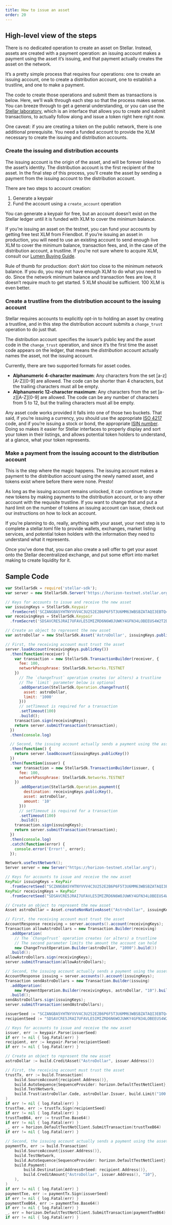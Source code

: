 ```yaml
---
title: How to issue an asset
order: 20
---
```


## High-level view of the steps
There is no dedicated operation to create an asset on Stellar.  Instead, assets are created with a payment operation: an issuing account makes a payment using the asset it’s issuing, and that payment actually creates the asset on the network.

It’s a pretty simple process that requires four operations: one to create an issuing account, one to create a distribution account, one to establish a trustline, and one to make a payment. 

The code to create those operations and submit them as transactions is below.  Here, we’ll walk through each step so that the process makes sense.  You can breeze through to get a general understanding, or you can use the [Stellar laboratory](https://www.stellar.org/laboratory/), which is an interface that allows you to create and submit transactions, to actually follow along and issue a token right here right now.

One caveat: if you are creating a token on the public network, there is one additional prerequisite.  You need a funded account to provide the XLM necessary to create the issuing and distribution accounts.

### Create the issuing and distribution accounts
The issuing account is the origin of the asset, and will be forever linked to the asset’s identity. The distribution account is the first recipient of the asset.  In the final step of this process, you’ll create the asset by sending a payment from the issuing account to the distribution account.

There are two steps to account creation:
1. Generate a keypair
1. Fund the account using a `create_account` operation

You can generate a keypair for free, but an account doesn’t exist on the Stellar ledger until it is funded with XLM to cover the minimum balance. 

If you’re issuing an asset on the testnet, you can fund your accounts by getting free test XLM from Friendbot.  If you’re issuing an asset in production, you will need to use an existing account to send enough live XLM to cover the minimum balance, transaction fees, and, in the case of the distribution account, a trustline.  If you’re not sure where to acquire XLM, consult our [Lumen Buying Guide](https://www.stellar.org/lumens/exchanges#cryptocurrency-exchanges).

Rule of thumb for production: don’t skirt too close to the minimum network balance.  If you do, you may not have enough XLM to do what you need to do.  Since the network minimum balance and transaction fees are low, it doesn’t require much to get started.  5 XLM should be sufficient. 100 XLM is even better.   

### Create a trustline from the distribution account to the issuing account
Stellar requires accounts to explicitly opt-in to holding an asset by creating a trustline, and in this step the distribution account submits a `change_trust` operation to do just that. 

The distribution account specifies the issuer’s public key and the asset code in the `change_trust` operation, and since it’s the first time the asset code appears on the ledger, that means the _distribution_ account actually names the asset, not the issuing account. 

Currently, there are two supported formats for asset codes.

* **Alphanumeric 4-character maximum**: Any characters from the set [a-z][A-Z][0-9] are allowed. The code can be shorter than 4 characters, but the trailing characters must all be empty.
* **Alphanumeric 12-character maximum**: Any characters from the set [a-z][A-Z][0-9] are allowed. The code can be any number of characters from 5 to 12, but the trailing characters must all be empty.

Any asset code works provided it falls into one of those two buckets. That said, if you’re issuing a currency, you should use the appropriate [ISO 4217](https://en.wikipedia.org/wiki/ISO_4217) code, and if you’re issuing a stock or bond, the appropriate [ISIN number](https://en.wikipedia.org/wiki/International_Securities_Identification_Number).  Doing so makes it easier for Stellar interfaces to properly display and sort your token in their listings, and allows potential token holders to understand, at a glance, what your token represents.
  
### Make a payment from the issuing account to the distribution account
This is the step where the magic happens.  The issuing account makes a payment to the distribution account using the newly named asset, and tokens exist where before there were none.  Presto!  

As long as the issuing account remains unlocked, it can continue to create new tokens by making payments to the distribution account, or to any other account with the requisite trustline.  If you want to change that and put a hard limit on the number of tokens an issuing account can issue, check out our instructions on how to lock an account.

If you’re planning to do, really, anything with your asset, your next step is to complete a stellar.toml file to provide wallets, exchanges, market listing services, and potential token holders with the information they need to understand what it represents. 

Once you’ve done that, you can also create a sell offer to get your asset onto the Stellar decentralized exchange, and put some effort into market making to create liquidity for it.     

## Sample Code
<code-example name="Issuing an Asset">

```js
var StellarSdk = require('stellar-sdk');
var server = new StellarSdk.Server('https://horizon-testnet.stellar.org');

// Keys for accounts to issue and receive the new asset
var issuingKeys = StellarSdk.Keypair
  .fromSecret('SCZANGBA5YHTNYVVV4C3U252E2B6P6F5T3U6MM63WBSBZATAQI3EBTQ4');
var receivingKeys = StellarSdk.Keypair
  .fromSecret('SDSAVCRE5JRAI7UFAVLE5IMIZRD6N6WOJUWKY4GFN34LOBEEUS4W2T2D');

// Create an object to represent the new asset
var astroDollar = new StellarSdk.Asset('AstroDollar', issuingKeys.publicKey());

// First, the receiving account must trust the asset
server.loadAccount(receivingKeys.publicKey())
  .then(function(receiver) {
    var transaction = new StellarSdk.TransactionBuilder(receiver, {
      fee: 100,
      networkPassphrase: StellarSdk.Networks.TESTNET
    })
      // The `changeTrust` operation creates (or alters) a trustline
      // The `limit` parameter below is optional
      .addOperation(StellarSdk.Operation.changeTrust({
        asset: astroDollar,
        limit: '1000'
      }))
      // setTimeout is required for a transaction
      .setTimeout(100)
      .build();
    transaction.sign(receivingKeys);
    return server.submitTransaction(transaction);
  })
  .then(console.log)

  // Second, the issuing account actually sends a payment using the asset
  .then(function() {
    return server.loadAccount(issuingKeys.publicKey())
  })
  .then(function(issuer) {
    var transaction = new StellarSdk.TransactionBuilder(issuer, {
      fee: 100,
      networkPassphrase: StellarSdk.Networks.TESTNET
    })
      .addOperation(StellarSdk.Operation.payment({
        destination: receivingKeys.publicKey(),
        asset: astroDollar,
        amount: '10'
      }))
      // setTimeout is required for a transaction
      .setTimeout(100)
      .build();
    transaction.sign(issuingKeys);
    return server.submitTransaction(transaction);
  })
  .then(console.log)
  .catch(function(error) {
    console.error('Error!', error);
  });
```

```java
Network.useTestNetwork();
Server server = new Server("https://horizon-testnet.stellar.org");

// Keys for accounts to issue and receive the new asset
KeyPair issuingKeys = KeyPair
  .fromSecretSeed("SCZANGBA5YHTNYVVV4C3U252E2B6P6F5T3U6MM63WBSBZATAQI3EBTQ4");
KeyPair receivingKeys = KeyPair
  .fromSecretSeed("SDSAVCRE5JRAI7UFAVLE5IMIZRD6N6WOJUWKY4GFN34LOBEEUS4W2T2D");

// Create an object to represent the new asset
Asset astroDollar = Asset.createNonNativeAsset("AstroDollar", issuingKeys);

// First, the receiving account must trust the asset
AccountResponse receiving = server.accounts().account(receivingKeys);
Transaction allowAstroDollars = new Transaction.Builder(receiving)
  .addOperation(
    // The `ChangeTrust` operation creates (or alters) a trustline
    // The second parameter limits the amount the account can hold
    new ChangeTrustOperation.Builder(astroDollar, "1000").build())
  .build();
allowAstroDollars.sign(receivingKeys);
server.submitTransaction(allowAstroDollars);

// Second, the issuing account actually sends a payment using the asset
AccountResponse issuing = server.accounts().account(issuingKeys);
Transaction sendAstroDollars = new Transaction.Builder(issuing)
  .addOperation(
    new PaymentOperation.Builder(receivingKeys, astroDollar, "10").build())
  .build();
sendAstroDollars.sign(issuingKeys);
server.submitTransaction(sendAstroDollars);
```

```go
issuerSeed := "SCZANGBA5YHTNYVVV4C3U252E2B6P6F5T3U6MM63WBSBZATAQI3EBTQ4"
recipientSeed := "SDSAVCRE5JRAI7UFAVLE5IMIZRD6N6WOJUWKY4GFN34LOBEEUS4W2T2D"

// Keys for accounts to issue and receive the new asset
issuer, err := keypair.Parse(issuerSeed)
if err != nil { log.Fatal(err) }
recipient, err := keypair.Parse(recipientSeed)
if err != nil { log.Fatal(err) }

// Create an object to represent the new asset
astroDollar := build.CreditAsset("AstroDollar", issuer.Address())

// First, the receiving account must trust the asset
trustTx, err := build.Transaction(
    build.SourceAccount{recipient.Address()},
    build.AutoSequence{SequenceProvider: horizon.DefaultTestNetClient},
    build.TestNetwork,
    build.Trust(astroDollar.Code, astroDollar.Issuer, build.Limit("100.25")),
)
if err != nil { log.Fatal(err) }
trustTxe, err := trustTx.Sign(recipientSeed)
if err != nil { log.Fatal(err) }
trustTxeB64, err := trustTxe.Base64()
if err != nil { log.Fatal(err) }
_, err = horizon.DefaultTestNetClient.SubmitTransaction(trustTxeB64)
if err != nil { log.Fatal(err) }

// Second, the issuing account actually sends a payment using the asset
paymentTx, err := build.Transaction(
    build.SourceAccount{issuer.Address()},
    build.TestNetwork,
    build.AutoSequence{SequenceProvider: horizon.DefaultTestNetClient},
    build.Payment(
        build.Destination{AddressOrSeed: recipient.Address()},
        build.CreditAmount{"AstroDollar", issuer.Address(), "10"},
    ),
)
if err != nil { log.Fatal(err) }
paymentTxe, err := paymentTx.Sign(issuerSeed)
if err != nil {	log.Fatal(err) }
paymentTxeB64, err := paymentTxe.Base64()
if err != nil { log.Fatal(err) }
_, err = horizon.DefaultTestNetClient.SubmitTransaction(paymentTxeB64)
if err != nil { log.Fatal(err) }
```

</code-example>
